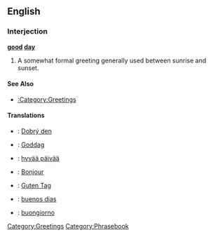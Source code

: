 ==English==

===Interjection===
'''[[good]] [[day]]'''

# A somewhat formal greeting generally used between sunrise and sunset.

====See Also====
*[[:Category:Greetings]]

====Translations====
* {{cs}}: [[Dobrý den]]
* {{da}}: [[Goddag]]
* {{fi}}: [[hyvää päivää]]
* {{fr}}: [[Bonjour]]
* {{de}}: [[Guten Tag]]
* {{es}}: [[buenos dias]]
* {{it}}: [[buongiorno]]

[[Category:Greetings]]
[[Category:Phrasebook]]